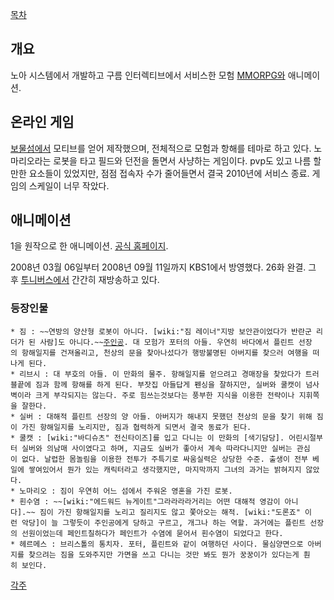 [[목차]]

== 개요 ==
노아 시스템에서 개발하고 구름 인터렉티브에서 서비스한 모험 [[MMORPG]]와 애니메이션.

== 온라인 게임 ==
[[보물섬]]에서 모티브를 얻어 제작했으며, 전체적으로 모험과 항해를 테마로 하고 있다. 
노마리오라는 로봇을 타고 필드와 던전을 돌면서 사냥하는 게임이다. pvp도 있고 나름 할만한 요소들이 있었지만,
점점 접속자 수가 줄어들면서 결국 2010년에 서비스 종료. 게임의 스케일이 너무 작았다. 

== 애니메이션 ==
1을 원작으로 한 애니메이션. [http://www.kbs.co.kr/end_program/1tv/enter/bristol/index.html 공식 홈페이지].

2008년 03월 06일부터 2008년 09월 11일까지 KBS1에서 방영했다. 26화 완결. 그 후 [[투니버스]]에서 간간히 재방송하고 있다.

=== 등장인물 ===
 * 짐 : ~~연방의 양산형 로봇이 아니다. [wiki:"짐 레이너"지방 보안관이었다가 반란군 리더가 된 사람]도 아니다.~~[[주인공]]. 대 모험가 포터의 아들. 우연히 바다에서 플린트 선장의 항해일지를 건져올리고, 천상의 문을 찾아나섰다가 행방불명된 아버지를 찾으러 여행을 떠나게 된다.
 * 리브시 : 대 부호의 아들. 이 만화의 물주. 항해일지를 얻으려고 경매장을 찾았다가 트러블끝에 짐과 함께 항해를 하게 된다. 부잣집 아들답게 펜싱을 잘하지만, 실버와 쿨캣이 넘사벽이라 크게 부각되지는 않는다. 주로 힘쓰는것보다는 풍부한 지식을 이용한 전략이나 지휘쪽을 잘한다.
 * 실버 : 대해적 플린트 선장의 양 아들. 아버지가 해내지 못했던 천상의 문을 찾기 위해 짐이 가진 항해일지를 노리지만, 짐과 협력하게 되면서 결국 동료가 된다.
 * 쿨캣 : [wiki:"바디슈츠" 전신타이즈]를 입고 다니는 이 만화의 [색기담당]. 어린시절부터 실버와 의남매 사이였다고 하며, 지금도 실버가 좋아서 계속 따라다니지만 실버는 관심이 없다. 날렵한 몸놀림을 이용한 전투가 주특기로 싸움실력은 상당한 수준. 출생이 전부 베일에 쌓여있어서 뭔가 있는 캐릭터라고 생각했지만, 마지막까지 그녀의 과거는 밝혀지지 않았다.
 * 노마리오 : 짐이 우연히 어느 섬에서 주워온 영혼을 가진 로봇.
 * 흰수염 : ~~[wiki:"에드워드 뉴게이트"그라라라라거리는 어떤 대해적 영감이 아니다].~~ 짐이 가진 항해일지를 노리고 질리지도 않고 쫓아오는 해적. [wiki:"도론죠" 이런 악당]이 늘 그렇듯이 주인공에게 당하고 구르고, 개그나 하는 역할. 과거에는 플린트 선장의 선원이었는데 페인트칠하다가 페인트가 수염에 묻어서 흰수염이 되었다고 한다.
 * 헤르메스 : 브리스톨의 통치자. 포터, 플린트와 같이 여행하던 사이다. 물심양면으로 아버지를 찾으려는 짐을 도와주지만 가면을 쓰고 다니는 것만 봐도 뭔가 꿍꿍이가 있다는게 훤히 보인다.

[[각주]]
